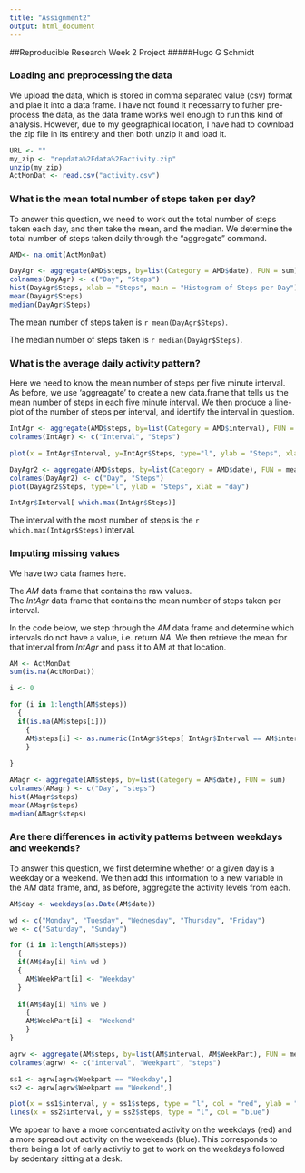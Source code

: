 ```yaml
---
title: "Assignment2"
output: html_document
---
```


##Reproducible Research Week 2 Project
#####Hugo G Schmidt

  

### Loading and preprocessing the data

  We upload the data, which is stored in comma separated value (csv) format and plae it into a data frame.  I have not found it necessarry to futher pre-process the data, as the data frame works well enough to run this kind of analysis.  However, due to my geographical location, I have had to download the zip file in its entirety and then both unzip it and load it.


```r
URL <- ""
my_zip <- "repdata%2Fdata%2Factivity.zip"
unzip(my_zip)
ActMonDat <- read.csv("activity.csv")
```

### What is the mean total number of steps taken per day?

To answer this question, we need to work out the total number of steps taken each day, and then take the mean, and the median.   We determine the total number of steps taken daily through the "aggregate" command.

```r

AMD<- na.omit(ActMonDat)

DayAgr <- aggregate(AMD$steps, by=list(Category = AMD$date), FUN = sum)
colnames(DayAgr) <- c("Day", "Steps")
hist(DayAgr$Steps, xlab = "Steps", main = "Histogram of Steps per Day")
mean(DayAgr$Steps)
median(DayAgr$Steps)

```

The mean number of steps taken is `r mean(DayAgr$Steps)`.

The median number of steps taken is `r median(DayAgr$Steps)`.

### What is the average daily activity pattern?

Here we need to know the mean number of steps per five minute interval.  As before, we use 'aggreagate' to create a new data.frame that tells us the mean number of steps in each five minute interval.  We then produce a line-plot of the number of steps per interval, and identify the interval in question.

```R
IntAgr <- aggregate(AMD$steps, by=list(Category = AMD$interval), FUN = mean)
colnames(IntAgr) <- c("Interval", "Steps")

plot(x = IntAgr$Interval, y=IntAgr$Steps, type="l", ylab = "Steps", xlab = "Interval", main = "Daily Activity Pattern")

DayAgr2 <- aggregate(AMD$steps, by=list(Category = AMD$date), FUN = mean)
colnames(DayAgr2) <- c("Day", "Steps")
plot(DayAgr2$Steps, type="l", ylab = "Steps", xlab = "day")

IntAgr$Interval[ which.max(IntAgr$Steps)]
```

The interval with the most number of steps is the `r which.max(IntAgr$Steps)` interval.


### Imputing missing values

  We have two data frames here. 
  
  The _AM_ data frame that contains the raw values.  
  The _IntAgr_ data frame that contains the mean number of steps taken per interval.
  
  In the code below, we step through the _AM_ data frame and determine which intervals do not have a value, i.e. return _NA_.  We then retrieve the mean for that interval from _IntAgr_ and pass it to AM at that location.

```R
AM <- ActMonDat
sum(is.na(ActMonDat))

i <- 0

for (i in 1:length(AM$steps)) 
  {
  if(is.na(AM$steps[i]))
    {
    AM$steps[i] <- as.numeric(IntAgr$Steps[ IntAgr$Interval == AM$interval[i] ] )
    }
  
}

AMagr <- aggregate(AM$steps, by=list(Category = AM$date), FUN = sum)
colnames(AMagr) <- c("Day", "steps")
hist(AMagr$steps)
mean(AMagr$steps)
median(AMagr$steps)

```



### Are there differences in activity patterns between weekdays and weekends?

To answer this question, we first determine whether or a given day is a weekday or a weekend.  We then add this information to a new variable in the _AM_ data frame, and, as before, aggregate the activity levels from each.

```r

AM$day <- weekdays(as.Date(AM$date))

wd <- c("Monday", "Tuesday", "Wednesday", "Thursday", "Friday")
we <- c("Saturday", "Sunday")

for (i in 1:length(AM$steps))
  {
  if(AM$day[i] %in% wd )
  {
    AM$WeekPart[i] <- "Weekday"
  }
  
  if(AM$day[i] %in% we )
    {
    AM$WeekPart[i] <- "Weekend"
    }
}

agrw <- aggregate(AM$steps, by=list(AM$interval, AM$WeekPart), FUN = mean)
colnames(agrw) <- c("interval", "Weekpart", "steps")

ss1 <- agrw[agrw$Weekpart == "Weekday",]
ss2 <- agrw[agrw$Weekpart == "Weekend",]

plot(x = ss1$interval, y = ss1$steps, type = "l", col = "red", ylab = "Interval", xlab = "Mean Steps")
lines(x = ss2$interval, y = ss2$steps, type = "l", col = "blue")

```

We appear to have a more concentrated activity on the weekdays (red)  and a more spread out activity on the weekends (blue).  This corresponds to there being a lot of early activtiy to get to work on the weekdays followed by sedentary sitting at a desk.
